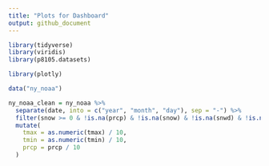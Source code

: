 ```yaml
---
title: "Plots for Dashboard"
output: github_document
---
```


```r
library(tidyverse)
library(viridis)
library(p8105.datasets)

library(plotly)
```

```r
data("ny_noaa")

ny_noaa_clean = ny_noaa %>% 
  separate(date, into = c("year", "month", "day"), sep = "-") %>% 
  filter(snow >= 0 & !is.na(prcp) & !is.na(snow) & !is.na(snwd) & !is.na(tmax) & !is.na(tmin) & year > 1999) %>% 
  mutate(
    tmax = as.numeric(tmax) / 10,
    tmin = as.numeric(tmin) / 10,
    prcp = prcp / 10
  )
```

